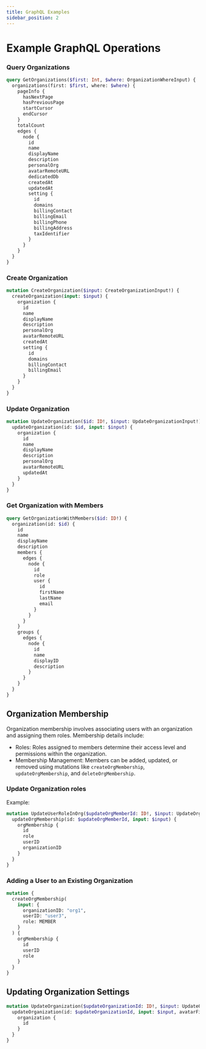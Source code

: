 ```yaml
---
title: GraphQL Examples
sidebar_position: 2
---
```


# Example GraphQL Operations

### Query Organizations
```graphql
query GetOrganizations($first: Int, $where: OrganizationWhereInput) {
  organizations(first: $first, where: $where) {
    pageInfo {
      hasNextPage
      hasPreviousPage
      startCursor
      endCursor
    }
    totalCount
    edges {
      node {
        id
        name
        displayName
        description
        personalOrg
        avatarRemoteURL
        dedicatedDb
        createdAt
        updatedAt
        setting {
          id
          domains
          billingContact
          billingEmail
          billingPhone
          billingAddress
          taxIdentifier
        }
      }
    }
  }
}
```

### Create Organization
```graphql
mutation CreateOrganization($input: CreateOrganizationInput!) {
  createOrganization(input: $input) {
    organization {
      id
      name
      displayName
      description
      personalOrg
      avatarRemoteURL
      createdAt
      setting {
        id
        domains
        billingContact
        billingEmail
      }
    }
  }
}
```

### Update Organization
```graphql
mutation UpdateOrganization($id: ID!, $input: UpdateOrganizationInput!) {
  updateOrganization(id: $id, input: $input) {
    organization {
      id
      name
      displayName
      description
      personalOrg
      avatarRemoteURL
      updatedAt
    }
  }
}
```

### Get Organization with Members
```graphql
query GetOrganizationWithMembers($id: ID!) {
  organization(id: $id) {
    id
    name
    displayName
    description
    members {
      edges {
        node {
          id
          role
          user {
            id
            firstName
            lastName
            email
          }
        }
      }
    }
    groups {
      edges {
        node {
          id
          name
          displayID
          description
        }
      }
    }
  }
}
```

## Organization Membership

Organization membership involves associating users with an organization and assigning them roles. Membership details include:

- Roles: Roles assigned to members determine their access level and permissions within the organization.
- Membership Management: Members can be added, updated, or removed using mutations like `createOrgMembership`, `updateOrgMembership`, and `deleteOrgMembership`.

### Update Organization roles

Example:

```graphql
mutation UpdateUserRoleInOrg($updateOrgMemberId: ID!, $input: UpdateOrgMembershipInput!) {
  updateOrgMembership(id: $updateOrgMemberId, input: $input) {
    orgMembership {
      id
      role
      userID
      organizationID
    }
  }
}
```

### Adding a User to an Existing Organization

```graphql
mutation {
  createOrgMembership(
    input: {
      organizationID: "org1",
      userID: "user3",
      role: MEMBER
    }
  ) {
    orgMembership {
      id
      userID
      role
    }
  }
}
```

## Updating Organization Settings

```graphql
mutation UpdateOrganization($updateOrganizationId: ID!, $input: UpdateOrganizationInput!, $avatarFile: Upload) {
  updateOrganization(id: $updateOrganizationId, input: $input, avatarFile: $avatarFile) {
    organization {
      id
    }
  }
}
```

